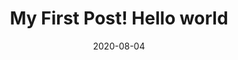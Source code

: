 ---
title: My First Post! Hello world
slug: my-first-post
date: 2020-08-04
featureImage: belemboats.jpg
excerpt: I like big booty bitches, it turns out big booty bitches like me.
---
